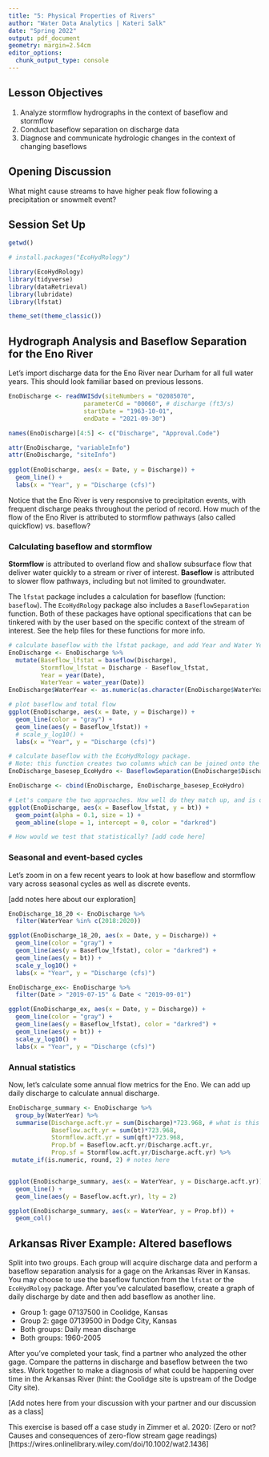 ```yaml
---
title: "5: Physical Properties of Rivers"
author: "Water Data Analytics | Kateri Salk"
date: "Spring 2022"
output: pdf_document
geometry: margin=2.54cm
editor_options: 
  chunk_output_type: console
---
```


## Lesson Objectives
1. Analyze stormflow hydrographs in the context of baseflow and stormflow
2. Conduct baseflow separation on discharge data
3. Diagnose and communicate hydrologic changes in the context of changing baseflows

## Opening Discussion

What might cause streams to have higher peak flow following a precipitation or snowmelt event? 

## Session Set Up

```r
getwd()

# install.packages("EcoHydRology")

library(EcoHydRology)
library(tidyverse)
library(dataRetrieval)
library(lubridate)
library(lfstat)

theme_set(theme_classic())
```


## Hydrograph Analysis and Baseflow Separation for the Eno River

Let's import discharge data for the Eno River near Durham for all full water years. This should look familiar based on previous lessons.

```r
EnoDischarge <- readNWISdv(siteNumbers = "02085070",
                     parameterCd = "00060", # discharge (ft3/s)
                     startDate = "1963-10-01", 
                     endDate = "2021-09-30")

names(EnoDischarge)[4:5] <- c("Discharge", "Approval.Code")

attr(EnoDischarge, "variableInfo")
attr(EnoDischarge, "siteInfo")
  
ggplot(EnoDischarge, aes(x = Date, y = Discharge)) +
  geom_line() +
  labs(x = "Year", y = "Discharge (cfs)")
```

Notice that the Eno River is very responsive to precipitation events, with frequent discharge peaks throughout the period of record. How much of the flow of the Eno River is attributed to stormflow pathways (also called quickflow) vs. baseflow?

### Calculating baseflow and stormflow

**Stormflow** is attributed to overland flow and shallow subsurface flow that deliver water quickly to a stream or river of interest. **Baseflow** is attributed to slower flow pathways, including but not limited to groundwater.

The `lfstat` package includes a calculation for baseflow (function: `baseflow`). The `EcoHydRology` package also includes a `BaseflowSeparation` function. Both of these packages have optional specifications that can be tinkered with by the user based on the specific context of the stream of interest. See the help files for these functions for more info.

```r
# calculate baseflow with the lfstat package, and add Year and Water Year
EnoDischarge <- EnoDischarge %>%
  mutate(Baseflow_lfstat = baseflow(Discharge), 
         Stormflow_lfstat = Discharge - Baseflow_lfstat,
         Year = year(Date), 
         WaterYear = water_year(Date))
EnoDischarge$WaterYear <- as.numeric(as.character(EnoDischarge$WaterYear))

# plot baseflow and total flow
ggplot(EnoDischarge, aes(x = Date, y = Discharge)) +
  geom_line(color = "gray") +
  geom_line(aes(y = Baseflow_lfstat)) +
  # scale_y_log10() +
  labs(x = "Year", y = "Discharge (cfs)")

# calculate baseflow with the EcoHydRology package.
# Note: this function creates two columns which can be joined onto the original dataset.
EnoDischarge_basesep_EcoHydro <- BaseflowSeparation(EnoDischarge$Discharge)

EnoDischarge <- cbind(EnoDischarge, EnoDischarge_basesep_EcoHydro)

# Let's compare the two approaches. How well do they match up, and is one biased a certain way?
ggplot(EnoDischarge, aes(x = Baseflow_lfstat, y = bt)) +
  geom_point(alpha = 0.1, size = 1) +
  geom_abline(slope = 1, intercept = 0, color = "darkred")

# How would we test that statistically? [add code here]

```

### Seasonal and event-based cycles

Let's zoom in on a few recent years to look at how baseflow and stormflow vary across seasonal cycles as well as discrete events. 

[add notes here about our exploration]

```r
EnoDischarge_18_20 <- EnoDischarge %>%
  filter(WaterYear %in% c(2018:2020))

ggplot(EnoDischarge_18_20, aes(x = Date, y = Discharge)) +
  geom_line(color = "gray") +
  geom_line(aes(y = Baseflow_lfstat), color = "darkred") +
  geom_line(aes(y = bt)) +
  scale_y_log10() +
  labs(x = "Year", y = "Discharge (cfs)")

EnoDischarge_ex<- EnoDischarge %>%
  filter(Date > "2019-07-15" & Date < "2019-09-01")

ggplot(EnoDischarge_ex, aes(x = Date, y = Discharge)) +
  geom_line(color = "gray") +
  geom_line(aes(y = Baseflow_lfstat), color = "darkred") +
  geom_line(aes(y = bt)) +
  scale_y_log10() +
  labs(x = "Year", y = "Discharge (cfs)")

```

### Annual statistics

Now, let's calculate some annual flow metrics for the Eno. We can add up daily discharge to calculate annual discharge. 

```r
EnoDischarge_summary <- EnoDischarge %>%
  group_by(WaterYear) %>%
  summarise(Discharge.acft.yr = sum(Discharge)*723.968, # what is this factor?
            Baseflow.acft.yr = sum(bt)*723.968,
            Stormflow.acft.yr = sum(qft)*723.968,
            Prop.bf = Baseflow.acft.yr/Discharge.acft.yr,
            Prop.sf = Stormflow.acft.yr/Discharge.acft.yr) %>%
 mutate_if(is.numeric, round, 2) # notes here


ggplot(EnoDischarge_summary, aes(x = WaterYear, y = Discharge.acft.yr)) +
  geom_line() +
  geom_line(aes(y = Baseflow.acft.yr), lty = 2)

ggplot(EnoDischarge_summary, aes(x = WaterYear, y = Prop.bf)) +
  geom_col()


```

## Arkansas River Example: Altered baseflows

Split into two groups. Each group will acquire discharge data and perform a baseflow separation analysis for a gage on the Arkansas River in Kansas. You may choose to use the baseflow function from the `lfstat` or the `EcoHydRology` package. After you've calculated baseflow, create a graph of daily discharge by date and then add baseflow as another line. 

* Group 1: gage 07137500  in Coolidge, Kansas
* Group 2: gage 07139500 in Dodge City, Kansas
* Both groups: Daily mean discharge
* Both groups: 1960-2005

After you've completed your task, find a partner who analyzed the other gage. Compare the patterns in discharge and baseflow between the two sites. Work together to make a diagnosis of what could be happening over time in the Arkansas River (hint: the Coolidge site is upstream of the Dodge City site). 

[Add notes here from your discussion with your partner and our discussion as a class]

This exercise is based off a case study in Zimmer et al. 2020: (Zero or not? Causes and consequences of zero-flow stream gage  readings)[https://wires.onlinelibrary.wiley.com/doi/10.1002/wat2.1436]

```r


```

